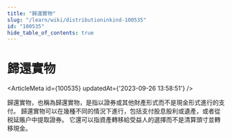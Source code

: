 ```yaml
---
title: "歸還實物"
slug: "/learn/wiki/distributioninkind-100535"
id: "100535"
hide_table_of_contents: true
---
```



# 歸還實物

<ArticleMeta id={100535} updatedAt={'2023-09-26 13:58:51'} />
<div className='border-solid border-b border-t-0 my-4 border-[var(--ifm-color-gray-300)]' />

歸還實物，也稱為歸還實物，是指以證券或其他財產形式而不是現金形式進行的支付。 歸還實物可以在幾種不同的情況下進行，包括支付股息股利或遺產，或者從税延賬户中提取證券。 它還可以指資產轉移給受益人的選擇而不是清算頭寸並轉移現金。
